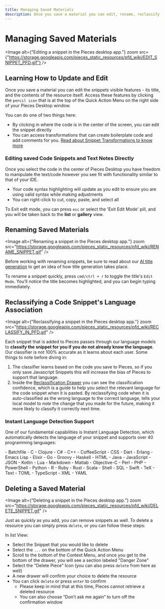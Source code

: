 ```yaml
---
title: Managing Saved Materials
description: Once you save a material you can edit, rename, reclassify and modify metadata to adjust it over time.
---
```


<link rel="canonical" href="https://docs.piecs.app/features/managing-saved-materials" />

# Managing Saved Materials

<Image alt={"Editing a snippet in the Pieces desktop app."} zoom src={"https://storage.googleapis.com/pieces_static_resources/pfd_wiki/EDIT_SNIPPET_PFD.gif"} />

## Learning How to Update and Edit
Once you save a material you can edit the snippets visible features - its title, and the contents of the resource itself. Access these features by clicking the ` pencil icon ` that is at the top of the Quick Action Menu on the right side of your Pieces Desktop window.

You can do one of two things here:
- By clicking in where the code is in the center of the screen, you can edit the snippet directly
- You can access transformations that can create boilerplate code and add comments for you. [Read about Snippet Transformations to know more](/features/transforming-snippets)

### Editing saved Code Snippets and Text Notes Directly
Once you select the code in the center of Pieces Desktop you have freedom to manipulate the text/code however you see fit with functionality similar to that of your IDE.

- Your code syntax highlighting will update as you edit to ensure you are using valid syntax while making adjustments
- You can right-click to cut, copy, paste, and select all

To Exit edit mode, you can press ` esc ` or select the 'Exit Edit Mode' pill, and you will be taken back to the **list** or **gallery** view.

## Renaming Saved Materials

<Image alt={"Renaming a snippet in the Pieces desktop app."} zoom src="https://storage.googleapis.com/pieces_static_resources/pfd_wiki/RENAME_SNIPPET.gif" />

Before working with renaming snippets, be sure to read about our [AI title generation](/features/auto-enrichment) to get an idea of how title generation takes place.

To rename a snippet quickly, press ` cmd/ctrl + r ` to toggle the title's ` Edit Mode `. You'll notice the title becomes highlighted, and you can begin typing immediately.

## Reclassifying a Code Snippet's Language Association

<Image alt={"Reclassifying a snippet in the Pieces desktop app."} zoom src="https://storage.googleapis.com/pieces_static_resources/pfd_wiki/RECLASSIFY_IN_PFD.gif" />

Each snippet that is added to Pieces passes through our language models to **classify the snippet for you if you do not already know the language**. Our classifier is not 100% accurate as it learns about each user. Some things to note before diving in:

1. The classifier learns based on the code you save to Pieces, so if you only save Javascript Snippets this will increase the bias of Pieces to support that language.
2. Inside the [Reclassification Drawer](/features/managing-saved-materials#reclassifying-a-code-snippets-language-association) you can see the classification confidence, which is a guide to help you select the relevant language for the code snippet when it is pasted. By reclassifying code when it is auto-classified as the wrong language to the correct language, tells your local model to _note_ the change that you made for the future, making it more likely to classify it correctly next time.

[//]: # ([Learn more about impacting your AI profile here]&#40;#&#41;)

### Instant Language Detection Support
One of our fundamental capabilities is Instant Language Detection, which automatically detects the language of your snippet and supports over 40 programming languages:

<Accordion title="Supported Languages">
    - Batchfile
    - C
    - Clojure
    - C#
    - C++
    - CoffeeScript
    - CSS
    - Dart
    - Erlang
    - Emacs Lisp
    - Elixir
    - Go
    - Groovy
    - Haskell
    - HTML
    - Java
    - JavaScript
    - JSON
    - Kotlin
    - Lua
    - Markdown
    - Matlab
    - Objective-C
    - Perl
    - PHP
    - PowerShell
    - Python
    - R
    - Ruby
    - Rust
    - Scala
    - Shell
    - SQL
    - Swift
    - TeX
    - Text
    - TOML
    - TypeScript
    - XML
    - YAML
</Accordion>

## Deleting a Saved Material

<Image alt={"Deleting a snippet in the Pieces desktop app."} zoom src="https://storage.googleapis.com/pieces_static_resources/pfd_wiki/DELETE_SNIPPET.gif" />

Just as quickly as you add, you can remove snippets as well. To delete a resource you can simply press ` delete `, or you can follow these steps:

In list View:
- Select the Snippet that you would like to delete
- Select the ` ... ` on the bottom of the Quick Action Menu
- Scroll to the bottom of the Context Menu, and once you get to the bottom of the drawer, you will see a section labeled "Danger Zone"
- Select the "Delete Piece" Icon (you can also press ` delete ` from here as well)
- A new drawer will confirm your choice to delete the resource
- You can click ` delete ` or press ` enter ` to confirm
    - Please keep in mind that at this time, Pieces cannot retrieve a deleted resource
    - You can also choose “Don’t ask me again” to turn off the confirmation window



